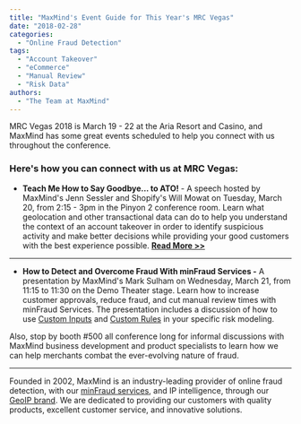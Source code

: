 ```yaml
---
title: "MaxMind's Event Guide for This Year's MRC Vegas"
date: "2018-02-28"
categories:
  - "Online Fraud Detection"
tags:
  - "Account Takeover"
  - "eCommerce"
  - "Manual Review"
  - "Risk Data"
authors:
  - "The Team at MaxMind"
---
```


MRC Vegas 2018 is March 19 - 22 at the Aria Resort and Casino, and MaxMind has
some great events scheduled to help you connect with us throughout the
conference.

### **Here's how you can connect with us at MRC Vegas:**

- **Teach Me How to Say Goodbye... to ATO!** - A speech hosted by MaxMind's
Jenn Sessler and Shopify's Will Mowat on Tuesday, March 20, from 2:15 - 3pm in
the Pinyon 2 conference room. Learn what geolocation and other transactional
data can do to help you understand the context of an account takeover in order
to identify suspicious activity and make better decisions while providing your
good customers with the best experience possible.                                                                                                                                           [**Read More >>**](https://blog.maxmind.com/2018/01/24/maxmind-and-shopify-to-speak-about-account-takeover-at-mrc-vegas/#more-359)

* * *

- **How to Detect and Overcome Fraud With minFraud Services -** A presentation
by MaxMind's Mark Sulham on Wednesday, March 21, from 11:15 to 11:30 on the Demo
Theater stage. Learn how to increase customer approvals, reduce fraud, and cut
manual review times with minFraud Services. The presentation includes a
discussion of how to use [Custom
Inputs](https://www.maxmind.com/en/minfraud-custom-inputs) and [Custom
Rules](https://www.maxmind.com/en/minfraud-custom-rules) in your specific risk
modeling.

Also, stop by booth #500 all conference long for informal discussions with
MaxMind business development and product specialists to learn how we can help
merchants combat the ever-evolving nature of fraud.

* * *

Founded in 2002, MaxMind is an industry-leading provider of online fraud
detection, with our [minFraud
services](https://www.maxmind.com/en/minfraud-services), and IP intelligence,
through our [GeoIP
brand](https://www.maxmind.com/en/geoip2-services-and-databases). We are
dedicated to providing our customers with quality products, excellent customer
service, and innovative solutions.
